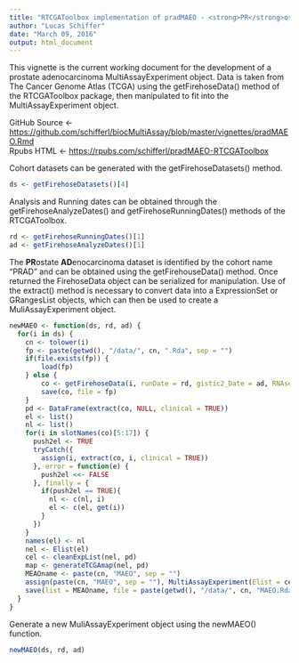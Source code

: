 ```yaml
---
title: "RTCGAToolbox implementation of pradMAEO - <strong>PR</strong>ostate <strong>AD</strong>enocarcinoma <strong>M</strong>ulti<strong>A</strong>ssay<strong>E</strong>xperiment <strong>O</strong>bject"
author: "Lucas Schiffer"
date: "March 09, 2016"
output: html_document
---
```


This vignette is the current working document for the development of a prostate adenocarcinoma MultiAssayExperiment object. Data is taken from The Cancer Genome Atlas (TCGA) using the getFirehoseData() method of the RTCGAToolbox package, then manipulated to fit into the MultiAssayExperiment object.

GitHub Source <- <a href="https://github.com/schifferl/biocMultiAssay/blob/master/vignettes/pradMAEO-RTCGAToolbox.Rmd">https://github.com/schifferl/biocMultiAssay/blob/master/vignettes/pradMAEO.Rmd</a><br>
Rpubs HTML <- <a href="https://rpubs.com/schifferl/pradMAEO">https://rpubs.com/schifferl/pradMAEO-RTCGAToolbox</a>

Cohort datasets can be generated with the getFirehoseDatasets() method.

```r
ds <- getFirehoseDatasets()[4]
```

Analysis and Running dates can be obtained through the getFirehoseAnalyzeDates() and getFirehoseRunningDates() methods of the RTCGAToolbox.

```r
rd <- getFirehoseRunningDates()[1]
ad <- getFirehoseAnalyzeDates()[1]
```

The <strong>PR</strong>ostate <strong>AD</strong>enocarcinoma dataset is identified by the cohort name "PRAD" and can be obtained using the getFirehouseData() method. Once returned the FirehoseData object can be serialized for manipulation. Use of the extract() method is necessary to convert data into a ExpressionSet or GRangesList objects, which can then be used to create a MuliAssayExperiment object.

```r
newMAEO <- function(ds, rd, ad) {
  for(i in ds) {
    cn <- tolower(i)
    fp <- paste(getwd(), "/data/", cn, ".Rda", sep = "")
    if(file.exists(fp)) {
        load(fp)
    } else {
        co <- getFirehoseData(i, runDate = rd, gistic2_Date = ad, RNAseq_Gene = TRUE, Clinic = TRUE, miRNASeq_Gene = TRUE, RNAseq2_Gene_Norm = TRUE, CNA_SNP = TRUE, CNV_SNP = TRUE, CNA_Seq = TRUE, CNA_CGH = TRUE, Methylation = TRUE, Mutation = TRUE, mRNA_Array = TRUE, miRNA_Array = TRUE, RPPA = TRUE, RNAseqNorm = TRUE, RNAseq2Norm = TRUE, forceDownload = TRUE, destdir = "./tmp", fileSizeLimit = 5, getUUIDs = FALSE) #500000
        save(co, file = fp)
    }
    pd <- DataFrame(extract(co, NULL, clinical = TRUE))
    el <- list()
    nl <- list()
    for(i in slotNames(co)[5:17]) {
      push2el <- TRUE
      tryCatch({
        assign(i, extract(co, i, clinical = TRUE)) 
      }, error = function(e) {
        push2el <<- FALSE
      }, finally = {
        if(push2el == TRUE){
          nl <- c(nl, i)
          el <- c(el, get(i))
        }
      })
    }
    names(el) <- nl
    nel <- Elist(el)
    cel <- cleanExpList(nel, pd)
    map <- generateTCGAmap(nel, pd)
    MEAOname <- paste(cn, "MAEO", sep = "")
    assign(paste(cn, "MAEO", sep = ""), MultiAssayExperiment(Elist = cel, pData = pd, sampleMap = map), envir = .GlobalEnv)
    save(list = MEAOname, file = paste(getwd(), "/data/", cn, "MAEO.Rda", sep = ""))
  }
}
```

Generate a new MuliAssayExperiment object using the newMAEO() function.

```r
newMAEO(ds, rd, ad)
```